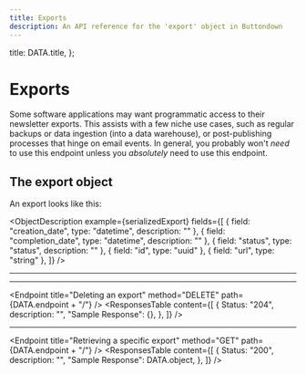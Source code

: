 ```yaml
---
title: Exports
description: An API reference for the 'export' object in Buttondown
---
```



  title: DATA.title,
};



# Exports

Some software applications may want programmatic access to their newsletter exports. This assists with a few niche
use cases, such as regular backups or data ingestion (into a data warehouse), or post-publishing processes that hinge
on email events. In general, you probably won't _need_ to use this endpoint unless you _absolutely_ need to use this endpoint.

## The export object

An export looks like this:

<ObjectDescription
  example={serializedExport}
  fields={[
    { field: "creation_date", type: "datetime", description: "" },
    { field: "completion_date", type: "datetime", description: "" },
    { field: "status", type: "status", description: "" },
    { field: "id", type: "uuid" },
    { field: "url", type: "string" },
  ]}
/>

<Endpoint title="Listing exports" method="GET" path={DATA.endpoint} />
<ParametersTable
  content={[
    PAGE_PARAMETER
  ]}
/>
<ResponsesTable
  content={[
    {
      Status: "200",
      description: "",
      "Sample Response": {
        count: 1,
        next: "foo",
        previous: null,
        results: [JSON.parse(serializedExport)],
      },
    },
  ]}
/>

---

<Endpoint title="Creating a new export" method="POST" path={DATA.endpoint} />
<ParametersTable content={[]} />
<ResponsesTable
  content={[
    {
      Status: "201",
      description: "",
      "Sample Response": DATA.object,
    },
  ]}
/>

---

<Endpoint
  title="Deleting an export"
  method="DELETE"
  path={DATA.endpoint + "/<id>"}
/>
<ResponsesTable
  content={[
    {
      Status: "204",
      description: "",
      "Sample Response": {},
    },
  ]}
/>

---

<Endpoint
  title="Retrieving a specific export"
  method="GET"
  path={DATA.endpoint + "/<id>"}
/>
<ResponsesTable
  content={[
    {
      Status: "200",
      description: "",
      "Sample Response": DATA.object,
    },
  ]}
/>

